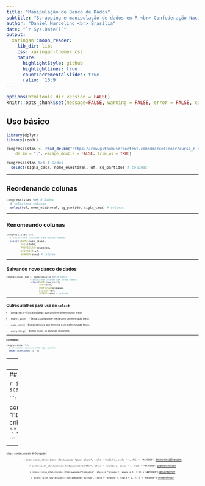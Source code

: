 ```yaml
---
title: "Manipulação de Banco de Dados"
subtitle: "Scrapping e manipulação de dados em R <br> Confederação Nacional da Indústria - CNI"
author: "Daniel Marcelino <br> Brasília"
date: "`r Sys.Date()`"
output:
  xaringan::moon_reader:
    lib_dir: libs
    css: xaringan-themer.css
    nature:
      highlightStyle: github
      highlightLines: true
      countIncrementalSlides: true
      ratio: '16:9'
---
```


```r
options(htmltools.dir.version = FALSE)
knitr::opts_chunk$set(message=FALSE, warning = FALSE, error = FALSE, cache = TRUE)

``` 


## Uso básico

<small>
```r
library(dplyr)
library(readr)

congressistas <- read_delim("https://raw.githubusercontent.com/dmarcelinobr/curso_r-cni/main/dados/brutos/congressistas_atuais.csv", 
    delim = ";", escape_double = FALSE, trim_ws = TRUE)

```


```r
congressistas %>% # Dados
  select(sigla_casa, nome_eleitoral, uf, sg_partido) # colunas
```


---

## Reordenando colunas
<small>
```r
congressistas %>% # Dados
  # seleciona colunas
  select(uf, nome_eleitoral, sg_partido, sigla_casa) # colunas
```

---


## Renomeando colunas
<small>
```r

congressistas %>% 
  # seleciona colunas com novos nomes. 
  select(NAME=nome_civil,
         AGE=idade, 
         PROFISSAO=ocupacao, 
         DISTRICT=uf, 
         GENDER=sexo) # colunas
```


---


## Salvando novo danco de dados 
<small>
```r
congressistas_sub <- congressistas %>% # Dados
                  # seleciona colunas com novos nomes. 
                  select(NAME=nome_civil,
                         AGE=idade, 
                         PROFISSAO=ocupacao, 
                         DISTRICT=uf, 
                         GENDER=sexo) # colunas
```

---

## Outros atalhos para uso do `select` 

- `contains()` - Extrai colunas que contêm determinado texto.

- `starts_with()` - Extrai colunas que inicia com determinado texto.

- `ends_with()` - Extrai colunas que termina com determinado texto. 

- `everything()` - Extrai todas as colunas restantes.


---


**Exemplos**

```r
congressistas %>%
  # seleciona colunas onde sg_ aparece
  select(contains("sg_"))
```


---
**Exemplos**

```r
congressistas %>%
  # seleciona colunas que terminam com eleitoral e 
  # todas as outras colunas restantes
  select(ends_with("eleitoral"), everything())
```




---
## Dados de parlamentares

`r icons::icon_style(icons::fontawesome("laptop-code"), scale = 3)`

<small>
```r
library(tidyverse)

congressistas <- read_delim(
  "https://raw.githubusercontent.com/dmarcelinobr/curso_r-cni/main/dados/brutos/congressistas_atuais.csv", 
  delim = ";", escape_double = FALSE, trim_ws = TRUE)

```



---
class: center, middle
# Obrigado!

<center>
`r icons::icon_style(icons::fontawesome("paper-plane", style = "solid"), scale = 1, fill = "#A70000")` [dmarcelino@live.com](mailto:dmarcelino@live.com) 

`r icons::icon_style(icons::fontawesome("twitter", style = "brands"), scale = 1, fill = "#A70000")` [@dmarcelinobr](https://twitter.com/dmarcelinobr) 

`r icons::icon_style(icons::fontawesome("linkedin", style = "brands"), scale = 1, fill = "#A70000")`
[dmarcelinobr](https://www.linkedin.com/in/dmarcelinobr/) 

`r icons::icon_style(icons::fontawesome("github", style = "brands"), scale = 1, fill = "#A70000")`
[dmarcelinobr](http://github.com/dmarcelinobr) 